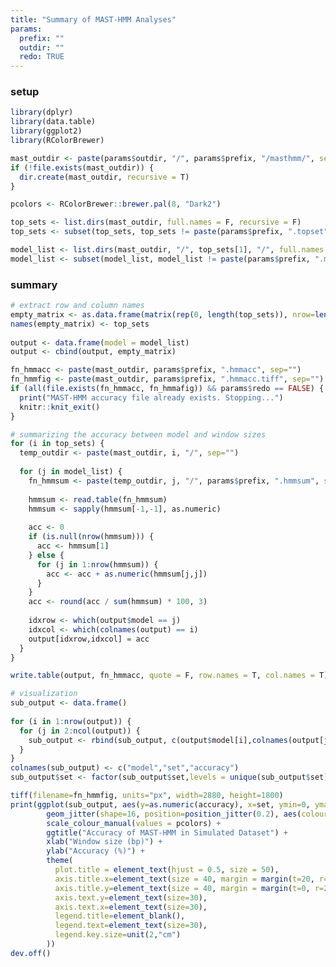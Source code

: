 ```yaml
---
title: "Summary of MAST-HMM Analyses"
params:
  prefix: ""
  outdir: ""
  redo: TRUE
---
```


### setup
```r
library(dplyr)
library(data.table)
library(ggplot2)
library(RColorBrewer)
```

```r
mast_outdir <- paste(params$outdir, "/", params$prefix, "/masthmm/", sep="")
if (!file.exists(mast_outdir)) {
  dir.create(mast_outdir, recursive = T)
}

pcolors <- RColorBrewer::brewer.pal(8, "Dark2")

top_sets <- list.dirs(mast_outdir, full.names = F, recursive = F)
top_sets <- subset(top_sets, top_sets != paste(params$prefix, ".topset", sep="")) 

model_list <- list.dirs(mast_outdir, "/", top_sets[1], "/", full.names = F, recursive = F)
model_list <- subset(model_list, model_list != paste(params$prefix, ".mast.tops", sep="")) 
```

### summary
```r
# extract row and column names
empty_matrix <- as.data.frame(matrix(rep(0, length(top_sets)), nrow=length(model_list), ncol=length(top_sets)))
names(empty_matrix) <- top_sets
  
output <- data.frame(model = model_list)
output <- cbind(output, empty_matrix)

fn_hmmacc <- paste(mast_outdir, params$prefix, ".hmmacc", sep="")
fn_hmmfig <- paste(mast_outdir, params$prefix, ".hmmacc.tiff", sep="")
if (all(file.exists(fn_hmmacc, fn_hmmafig)) && params$redo == FALSE) {
  print("MAST-HMM accuracy file already exists. Stopping...")
  knitr::knit_exit()
}

# summarizing the accuracy between model and window sizes
for (i in top_sets) {
  temp_outdir <- paste(mast_outdir, i, "/", sep="")
  
  for (j in model_list) {
    fn_hmmsum <- paste(temp_outdir, j, "/", params$prefix, ".hmmsum", sep="")
    
    hmmsum <- read.table(fn_hmmsum)
    hmmsum <- sapply(hmmsum[-1,-1], as.numeric)
    
    acc <- 0
    if (is.null(nrow(hmmsum))) {
      acc <- hmmsum[1]
    } else {
      for (j in 1:nrow(hmmsum)) {
        acc <- acc + as.numeric(hmmsum[j,j])
      }
    }
    acc <- round(acc / sum(hmmsum) * 100, 3)
    
    idxrow <- which(output$model == j)
    idxcol <- which(colnames(output) == i)
    output[idxrow,idxcol] = acc
  }
}

write.table(output, fn_hmmacc, quote = F, row.names = T, col.names = T)

# visualization
sub_output <- data.frame()
  
for (i in 1:nrow(output)) {
  for (j in 2:ncol(output)) {
    sub_output <- rbind(sub_output, c(output$model[i],colnames(output[j]),output[i,j]))
  }
}
colnames(sub_output) <- c("model","set","accuracy")
sub_output$set <- factor(sub_output$set,levels = unique(sub_output$set),ordered = T)

tiff(filename=fn_hmmfig, units="px", width=2880, height=1800)
print(ggplot(sub_output, aes(y=as.numeric(accuracy), x=set, ymin=0, ymax=100)) + 
        geom_jitter(shape=16, position=position_jitter(0.2), aes(colour=r), size=5) +
        scale_colour_manual(values = pcolors) +
        ggtitle("Accuracy of MAST-HMM in Simulated Dataset") + 
        xlab("Window size (bp)") +
        ylab("Accuracy (%)") +
        theme(
          plot.title = element_text(hjust = 0.5, size = 50),
          axis.title.x=element_text(size = 40, margin = margin(t=20, r=0, b=0, l=0)),
          axis.title.y=element_text(size = 40, margin = margin(t=0, r=20, b=0, l=0)),
          axis.text.y=element_text(size=30),
          axis.text.x=element_text(size=30),
          legend.title=element_blank(),
          legend.text=element_text(size=30),
          legend.key.size=unit(2,"cm")
        ))
dev.off()
```
